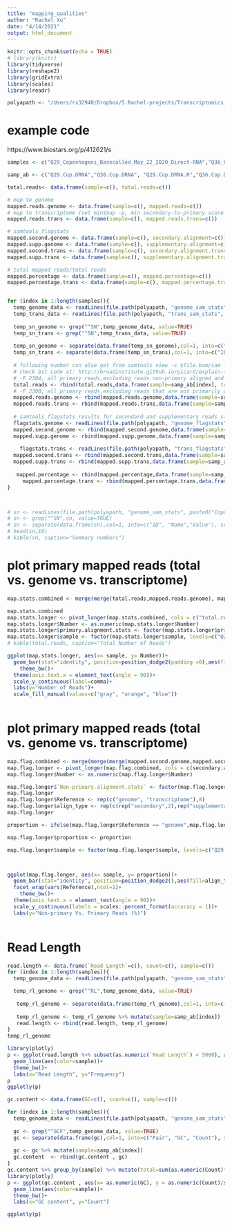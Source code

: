 ```yaml
---
title: "mapping_qualities"
author: "Rachel Xu"
date: "4/14/2021"
output: html_document
---
```


```r
knitr::opts_chunk$set(echo = TRUE)
# library(knitr)
library(tidyverse)
library(reshape2)
library(gridExtra)
library(scales)
library(readr)

polyapath <- "/Users/rx32940/Dropbox/5.Rachel-projects/Transcriptomics_PolyATail/polyAtail"
```
# example code
https://www.biostars.org/p/412621/s
```r


samples <- c("Q29_Copenhageni_Basecalled_May_22_2020_Direct-RNA","Q36_Copenhageni_Basecalled_June_9_2020-Repeat_Direct-RNA","Q29_Copenhageni_Basecalled-June_11_2020_Repeat_Direct-RNA", "Q36_Copenhageni_Basecalled_June_9_2020-Repeat_Direct-RNA")

samp_ab <- c("Q29.Cop.DRNA","Q36.Cop.DRNA", "Q29.Cop.DRNA.R","Q36.Cop.DRNA.R")

total.reads<- data.frame(sample=c(), total.reads=c())

# map to genome
mapped.reads.genome <- data.frame(sample=c(), mapped.reads=c())
# map to transcriptome (set minimap -p, min secondary-to-primary score ratio, [0.99])
mapped.reads.trans <- data.frame(sample=c(), mapped.reads.trans=c())

# samtools flagstats 
mapped.second.genome <- data.frame(sample=c(), secondary.alignment=c())
mapped.supp.genome <- data.frame(sample=c(), supplementary.alignment=c())
mapped.second.trans <- data.frame(sample=c(), secondary.alignment.trans=c())
mapped.supp.trans <- data.frame(sample=c(), supplementary.alignment.trans=c())

# total mapped reads/total reads
mapped.percentage <- data.frame(sample=c(), mapped.percentage=c())
mapped.percentage.trans <- data.frame(sample=c(), mapped.percentage.trans=c())


for (index in 1:length(samples)){
  temp_genome_data <- readLines(file.path(polyapath, "genome_sam_stats", paste0(samples[index],".sam.stats")))
  temp_trans_data <- readLines(file.path(polyapath, "trans_sam_stats", paste0(samples[index],".sam.stats")))
  
  temp_sn_genome <- grep("^SN",temp_genome_data, value=TRUE)
  temp_sn_trans <- grep("^SN",temp_trans_data, value=TRUE)
  
  temp_sn_genome <- separate(data.frame(temp_sn_genome),col=1, into=c("ID", "Name","Value"), sep="\t")[,-1]
  temp_sn_trans <- separate(data.frame(temp_sn_trans),col=1, into=c("ID", "Name","Value"), sep="\t")[,-1]
  
  # following number can alse get from samtools view -c $file.bam/sam -F (samtools bit code)
  # check bit code at: http://broadinstitute.github.io/picard/explain-flags.html
  # -F 2304, all primary reads,excluding reads non-primary aligned and supplementary alignment (but not necessarily mapped)
  total.reads <- rbind(total.reads,data.frame(sample=samp_ab[index], total.reads=c(temp_sn_genome[1,]$Value)))
  # -F 2308, all primary reads,excluding reads that are not primarily aligned and supplementary alignment (mapped)
  mapped.reads.genome <- rbind(mapped.reads.genome,data.frame(sample=samp_ab[index], mapped.reads.genome=c(temp_sn_genome[7,]$Value)))
  mapped.reads.trans <- rbind(mapped.reads.trans,data.frame(sample=samp_ab[index], mapped.reads.trans=c(temp_sn_trans[7,]$Value)))
  
  # samtools flagstats results for secondard and supplementary reads stats
  flagstats.genome <- readLines(file.path(polyapath, "genome_flagstats", paste0(samples[index],".flagstats")))
  mapped.second.genome <- rbind(mapped.second.genome,data.frame(sample=samp_ab[index], secondary.alignment=unlist(strsplit(flagstats.genome[2], split=" ", fixed=TRUE))[1]))
  mapped.supp.genome <- rbind(mapped.supp.genome,data.frame(sample=samp_ab[index],supplementary.alignment=unlist(strsplit(flagstats.genome[3], split=" ", fixed=TRUE))[1]))
  
    flagstats.trans <- readLines(file.path(polyapath, "trans_flagstats", paste0(samples[index],".flagstats")))
  mapped.second.trans <- rbind(mapped.second.trans,data.frame(sample=samp_ab[index], secondary.alignment.trans=unlist(strsplit(flagstats.trans[2], split=" ", fixed=TRUE))[1]))
  mapped.supp.trans <- rbind(mapped.supp.trans,data.frame(sample=samp_ab[index],supplementary.alignment.trans=unlist(strsplit(flagstats.trans[3], split=" ", fixed=TRUE))[1]))
  
   mapped.percentage <- rbind(mapped.percentage,data.frame(sample=samp_ab[index],mapped.percentage=parse_number(unlist(strsplit(flagstats.genome[5], split=" ", fixed=TRUE))[5])))
     mapped.percentage.trans <- rbind(mapped.percentage.trans,data.frame(sample=samp_ab[index],mapped.percentage.trans=parse_number(unlist(strsplit(flagstats.trans[5], split=" ", fixed=TRUE))[5])))
}



# sn <- readLines(file.path(polyapath, "genome_sam_stats", paste0("Copenhageni_Basecalled_Aug_16_2019_Direct-cDNA_NoPolyATail",".sam.stats")))
# sn <- grep("^SN",sn, value=TRUE)
# sn <- separate(data.frame(sn),col=1, into=c("ID", "Name","Value"), sep="\t")[,-1]
# head(sn,10)
# kable(sn, caption="Summary numbers")
```


# plot primary mapped reads (total vs. genome vs. transcriptome)
```r
map.stats.combined <- merge(merge(total.reads,mapped.reads.genome), mapped.reads.trans)

map.stats.combined
map.stats.longer <- pivot_longer(map.stats.combined, cols = c("total.reads", "mapped.reads.genome", "mapped.reads.trans"), names_to = "primary.alignment.stats", values_to = "Number")
map.stats.longer$Number <- as.numeric(map.stats.longer$Number)
map.stats.longer$primary.alignment.stats <- factor(map.stats.longer$primary.alignment.stats, levels = c("total.reads", "mapped.reads.genome", "mapped.reads.trans"))
map.stats.longer$sample <- factor(map.stats.longer$sample, levels=c("Q29.Cop.DRNA","Q29.Cop.DRNA.R","Q36.Cop.DRNA", "Q36.Cop.DRNA.R"))
# kable(total.reads, caption="Total Number of Reads")

ggplot(map.stats.longer, aes(x= sample, y= Number))+
  geom_bar(stat="identity", position=position_dodge2(padding =0),aes(fill=primary.alignment.stats))+
    theme_bw()+
  theme(axis.text.x = element_text(angle = 90))+
  scale_y_continuous(label=comma)+
  labs(y="Number of Reads")+
  scale_fill_manual(values=c("gray", "orange", "blue"))
  
```

# plot primary mapped reads (total vs. genome vs. transcriptome)
```r

map.flag.combined <- merge(merge(merge(mapped.second.genome,mapped.second.trans), merge(mapped.supp.genome,mapped.supp.trans)), map.stats.combined) %>% dplyr::select(!total.reads)
map.flag.longer <- pivot_longer(map.flag.combined, cols = c(secondary.alignment, secondary.alignment.trans, supplementary.alignment, supplementary.alignment.trans), names_to = "Non-primary.alignment.stats", values_to = "Number")
map.flag.longer$Number <- as.numeric(map.flag.longer$Number)

map.flag.longer$`Non-primary.alignment.stats` <- factor(map.flag.longer$`Non-primary.alignment.stats`, levels = c("secondary.alignment", "secondary.alignment.trans", "supplementary.alignment", "supplementary.alignment.trans"))
map.flag.longer
map.flag.longer$Reference <- rep(c("genome", "transcriptome"),8)
map.flag.longer$align_type <- rep(c(rep("secondary",2),rep("supplementary",2)),4)
map.flag.longer

proportion <- ifelse(map.flag.longer$Reference == "genome",map.flag.longer$Number/as.numeric(map.flag.longer$mapped.reads.genome), map.flag.longer$Number/as.numeric(map.flag.longer$mapped.reads.trans))

map.flag.longer$proportion <- proportion

map.flag.longer$sample <- factor(map.flag.longer$sample, levels=c("Q29.Cop.DRNA","Q29.Cop.DRNA.R","Q36.Cop.DRNA", "Q36.Cop.DRNA.R"))



ggplot(map.flag.longer, aes(x= sample, y= proportion))+
  geom_bar(stat="identity", position=position_dodge2(),aes(fill=align_type))+
  facet_wrap(vars(Reference),ncol=1)+
    theme_bw()+
  theme(axis.text.x = element_text(angle = 90))+
  scale_y_continuous(labels = scales::percent_format(accuracy = 1))+
  labs(y="Non-primary Vs. Primary Reads (%)")
  
```
# Read Length
```r

read.length <- data.frame(`Read Length`=c(), count=c(), sample=c())
for (index in 1:length(samples)){
  temp_genome_data <- readLines(file.path(polyapath, "genome_sam_stats", paste0(samples[index],".sam.stats")))

  temp_rl_genome <- grep("^RL",temp_genome_data, value=TRUE)
  
   temp_rl_genome <- separate(data.frame(temp_rl_genome),col=1, into=c("ID","Read Length", "count"), sep="\t")[,-1]
   
   temp_rl_genome <- temp_rl_genome %>% mutate(sample=samp_ab[index])
   read.length <- rbind(read.length, temp_rl_genome)
}
temp_rl_genome

library(plotly)
p <- ggplot(read.length %>% subset(as.numeric(`Read Length`) < 5000), aes(x= as.numeric(`Read Length`), y = as.numeric(count)))+
  geom_line(aes(color=sample))+
  theme_bw()+
  labs(x="Read Length", y="Frequency")
p
ggplotly(p)
```

```r

gc.content <- data.frame(GC=c(), count=c(), sample=c())

for (index in 1:length(samples)){
  temp_genome_data <- readLines(file.path(polyapath, "genome_sam_stats", paste0(samples[index],".sam.stats")))
  
  gc <- grep("^GCF",temp_genome_data, value=TRUE)
  gc <- separate(data.frame(gc),col=1, into=c("Pair", "GC", "Count"), sep="\t")[,-1]
   
  gc <- gc %>% mutate(sample=samp_ab[index])
  gc.content  <- rbind(gc.content , gc)
}
gc.content %>% group_by(sample) %>% mutate(total=sum(as.numeric(Count)*2))
library(plotly)
p <- ggplot(gc.content , aes(x= as.numeric(GC), y = as.numeric(Count)/sum(as.numeric(Count))))+
  geom_line(aes(color=sample))+
  theme_bw()+
  labs(x="GC content", y="Count")

ggplotly(p)
```

